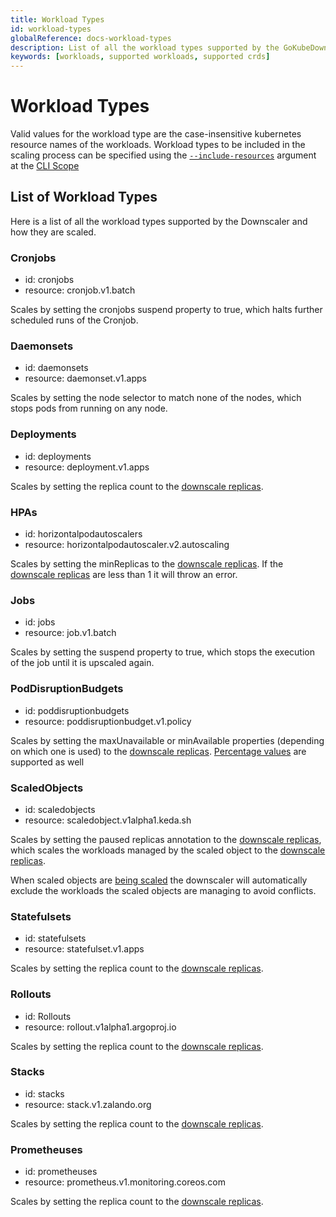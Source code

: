 ```yaml
---
title: Workload Types
id: workload-types
globalReference: docs-workload-types
description: List of all the workload types supported by the GoKubeDownscaler and how they are scaled.
keywords: [workloads, supported workloads, supported crds]
---
```


# Workload Types

Valid values for the workload type are the case-insensitive kubernetes resource names of the workloads.
Workload types to be included in the scaling process can be specified using the
[`--include-resources`](ref:docs-runtime-configuration#include-resources) argument at the [CLI Scope](ref:docs-cli-scope#runtime-configuration)

## List of Workload Types

Here is a list of all the workload types supported by the Downscaler and how they are scaled.

### Cronjobs

- id: cronjobs
- resource: cronjob.v1.batch

Scales by setting the cronjobs suspend property to true, which halts further scheduled runs of the Cronjob.

### Daemonsets

- id: daemonsets
- resource: daemonset.v1.apps

Scales by setting the node selector to match none of the nodes, which stops pods from running on any node.

### Deployments

- id: deployments
- resource: deployment.v1.apps

Scales by setting the replica count to the [downscale replicas](ref:docs-values#downscale-replicas).

### HPAs

- id: horizontalpodautoscalers
- resource: horizontalpodautoscaler.v2.autoscaling

Scales by setting the minReplicas to the [downscale replicas](ref:docs-values#downscale-replicas).
If the [downscale replicas](ref:docs-values#downscale-replicas) are less than 1 it will throw an error.

### Jobs

- id: jobs
- resource: job.v1.batch

Scales by setting the suspend property to true, which stops the execution of the job until it is upscaled again.

### PodDisruptionBudgets

- id: poddisruptionbudgets
- resource: poddisruptionbudget.v1.policy

Scales by setting the maxUnavailable or minAvailable properties (depending on which one is used) to the
[downscale replicas](ref:docs-values#downscale-replicas).
[Percentage values](ref:docs-replicas#syntax) are supported as well

### ScaledObjects

- id: scaledobjects
- resource: scaledobject.v1alpha1.keda.sh

Scales by setting the paused replicas annotation to the [downscale replicas](ref:docs-values#downscale-replicas),
which scales the workloads managed by the scaled object to the [downscale replicas](ref:docs-values#downscale-replicas).

When scaled objects are [being scaled](ref:docs-runtime-configuration#include-resources) the downscaler will
automatically exclude the workloads the scaled objects are managing to avoid conflicts.

### Statefulsets

- id: statefulsets
- resource: statefulset.v1.apps

Scales by setting the replica count to the [downscale replicas](ref:docs-values#downscale-replicas).

### Rollouts

- id: Rollouts
- resource: rollout.v1alpha1.argoproj.io

Scales by setting the replica count to the [downscale replicas](ref:docs-values#downscale-replicas).

### Stacks

- id: stacks
- resource: stack.v1.zalando.org

Scales by setting the replica count to the [downscale replicas](ref:docs-values#downscale-replicas).

### Prometheuses

- id: prometheuses
- resource: prometheus.v1.monitoring.coreos.com

Scales by setting the replica count to the [downscale replicas](ref:docs-values#downscale-replicas).
